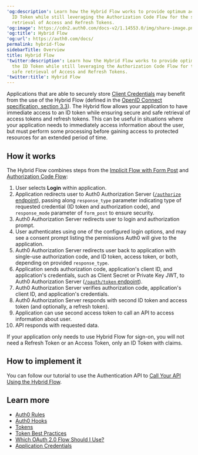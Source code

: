 ---
'og:description': Learn how the Hybrid Flow works to provide optimum access to the
  ID Token while still leveraging the Authorization Code Flow for the secure and safe
  retrieval of Access and Refresh Tokens.
'og:image': https://cdn2.auth0.com/docs-v2/1.14553.0/img/share-image.png
'og:title': Hybrid Flow
'og:url': https://auth0.com/docs/
permalink: hybrid-flow
sidebarTitle: Overview
title: Hybrid Flow
'twitter:description': Learn how the Hybrid Flow works to provide optimum access to
  the ID Token while still leveraging the Authorization Code Flow for the secure and
  safe retrieval of Access and Refresh Tokens.
'twitter:title': Hybrid Flow
---
Applications that are able to securely store [Client Credentials](/docs/secure/application-credentials) may benefit from the use of the Hybrid Flow (defined in the [OpenID Connect specification, section 3.3](https://openid.net/specs/openid-connect-core-1_0.html#HybridFlowAuth)). The Hybrid flow allows your application to have immediate access to an <Tooltip tip="ID Token: Credential meant for the client itself, rather than for accessing a resource." cta="View Glossary" href="/docs/glossary?term=ID+token">ID token</Tooltip> while ensuring secure and safe retrieval of <Tooltip tip="ID Token: Credential meant for the client itself, rather than for accessing a resource." cta="View Glossary" href="/docs/glossary?term=access+tokens">access tokens</Tooltip> and <Tooltip tip="Access Token: Authorization credential, in the form of an opaque string or JWT, used to access an API." cta="View Glossary" href="/docs/glossary?term=refresh+tokens">refresh tokens</Tooltip>. This can be useful in situations where your application needs to immediately access information about the user, but must perform some processing before gaining access to protected resources for an extended period of time.

## How it works

The Hybrid Flow combines steps from the [Implicit Flow with Form Post](/docs/get-started/authentication-and-authorization-flow/implicit-flow-with-form-post) and [Authorization Code Flow](/docs/get-started/authentication-and-authorization-flow/authorization-code-flow):

1. User selects **Login** within application.
2. Application redirects user to Auth0 Authorization Server ([`/authorize` endpoint](https://auth0.com/docs/api/authentication#authorization-code-flow)), passing along `response_type` parameter indicating type of requested credential (ID token and authorization code), and `response_mode` parameter of `form_post` to ensure security.
3. Auth0 Authorization Server redirects user to login and authorization prompt.
4. User authenticates using one of the configured login options, and may see a consent prompt listing the permissions Auth0 will give to the application.
5. Auth0 Authorization Server redirects user back to application with single-use authorization code, and ID token, access token, or both, depending on provided `response_type`.
6. Application sends authorization code, application's client ID, and application's credentials, such as Client Secret or Private Key JWT, to Auth0 Authorization Server ([`/oauth/token` endpoint](https://auth0.com/docs/api/authentication?http#authorization-code-flow43)).
7. Auth0 Authorization Server verifies authorization code, application's client ID, and application's credentials.
8. Auth0 Authorization Server responds with second ID token and access token (and optionally, a refresh token).
9. Application can use second access token to call an API to access information about user.
10. API responds with requested data.

<Callout icon="file-lines" color="#0EA5E9" iconType="regular">

If your application only needs to use Hybrid Flow for sign-on, you will not need a Refresh Token or an Access Token, only an ID Token with claims.

</Callout>

## How to implement it

You can follow our tutorial to use the Authentication API to [Call Your API Using the Hybrid Flow](/docs/get-started/authentication-and-authorization-flow/hybrid-flow/call-api-hybrid-flow).

## Learn more

* [Auth0 Rules](/docs/customize/rules)
* [Auth0 Hooks](/docs/customize/hooks)
* [Tokens](/docs/secure/tokens)
* [Token Best Practices](/docs/secure/tokens/token-best-practices)
* [Which OAuth 2.0 Flow Should I Use?](/docs/get-started/authentication-and-authorization-flow/which-oauth-2-0-flow-should-i-use)
* [Application Credentials](/docs/secure/application-credentials)